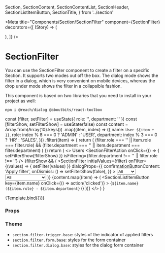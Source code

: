   Section,
  SectionContent,
  SectionContentList,
  SectionHeader,
  SectionListItemButton,
  SectionTitle,
} from '../section'

<Meta
  title="Components/Section/SectionFilter"
  component={SectionFilter}
  decorators={[
    (Story) => (
      <Section>
        <Story />
      </Section>
    ),
  ]}
/>

# SectionFilter

You can use the SectionFilter component to create a filter on a specific Section.
It supports two modes out off the box. The dialog mode shows the filter in a dialog, which is very convenient on mobile devices, whereas the drop under mode shows the filter in a collapsible fashion.

This component is based on two libraries that you need to install in your project as well:

```
npm i @reach/dialog @aboutbits/react-toolbox
```

  const [filter, setFilter] = useState({ role: '', department: '' })
  const [filterShow, setFilterShow] = useState(false)
  const content = Array.from(Array(10).keys())
    .map((item, index) => ({
      name: `User ${item + 1}`,
      role: index % 8 === 0 ? 'ADMIN' : 'USER',
      department: index % 3 === 0 ? 'HR' : 'SALES',
    }))
    .filter((item) => {
      return (
        (filter.role === '' || item.role === filter.role) &&
        (filter.department === '' || item.department === filter.department)
      )
    })
  return (
    <>
      <SectionHeader>
        <SectionTitle>Users</SectionTitle>
        <SectionFilterAction
          onClick={() => {
            setFilterShow(!filterShow)
          }}
          isFiltering={filter.department !== '' || filter.role !== ''}
        />
      </SectionHeader>
      <SectionContent>
        {filterShow && (
          <SectionFilter
            initialValues={filter}
            onFilter={(values) => {
              setFilter(values)
            }}
            dialogProps={{
              confirmationButtonContent: 'Apply filter',
              onDismiss: () => setFilterShow(false),
            }}
          >
            <Select id="role" autoCapitalize="none" name="role" label="Role">
              <option className="bg-gray-600" value="">
                All
              </option>
              <option className="bg-gray-600" value="ADMIN">
                Admin
              </option>
              <option className="bg-gray-600" value="USER">
                User
              </option>
            </Select>
            <Select
              id="department"
              autoCapitalize="none"
              name="department"
              label="Department"
            >
              <option className="bg-gray-600" value="">
                All
              </option>
              <option className="bg-gray-600" value="HR">
                Human Resources
              </option>
              <option className="bg-gray-600" value="IT">
                Engineering
              </option>
              <option className="bg-gray-600" value="SALES">
                Sales
              </option>
            </Select>
          </SectionFilter>
        )}
        <SectionContentList>
          {content.map((item) => (
            <SectionListItemButton
              key={item.name}
              onClick={() => action('clicked')}
            >
              {`${item.name} (${item.role} - ${item.department})`}
            </SectionListItemButton>
          ))}
        </SectionContentList>
      </SectionContent>
    </>
  )
}

<Canvas>
  <Story name="Default">{Template.bind({})}</Story>
</Canvas>

### Props

<ArgsTable story="Default" />

### Theme

- `section.filter.trigger.base`: styles of the indicator of applied filters
- `section.filter.form.base`: styles for the form container
- `section.filter.dialog.base`: styles for the dialog form container
